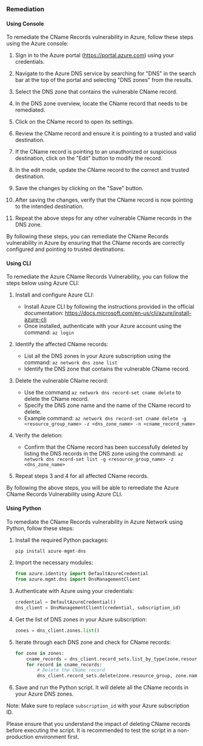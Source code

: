 ### Remediation

#### Using Console

To remediate the CName Records vulnerability in Azure, follow these steps using the Azure console:

1. Sign in to the Azure portal (https://portal.azure.com) using your credentials.

2. Navigate to the Azure DNS service by searching for "DNS" in the search bar at the top of the portal and selecting "DNS zones" from the results.

3. Select the DNS zone that contains the vulnerable CName record.

4. In the DNS zone overview, locate the CName record that needs to be remediated.

5. Click on the CName record to open its settings.

6. Review the CName record and ensure it is pointing to a trusted and valid destination.

7. If the CName record is pointing to an unauthorized or suspicious destination, click on the "Edit" button to modify the record.

8. In the edit mode, update the CName record to the correct and trusted destination.

9. Save the changes by clicking on the "Save" button.

10. After saving the changes, verify that the CName record is now pointing to the intended destination.

11. Repeat the above steps for any other vulnerable CName records in the DNS zone.

By following these steps, you can remediate the CName Records vulnerability in Azure by ensuring that the CName records are correctly configured and pointing to trusted destinations.

#### Using CLI

To remediate the Azure CName Records Vulnerability, you can follow the steps below using Azure CLI:

1. Install and configure Azure CLI: 
   - Install Azure CLI by following the instructions provided in the official documentation: https://docs.microsoft.com/en-us/cli/azure/install-azure-cli
   - Once installed, authenticate with your Azure account using the command: `az login`

2. Identify the affected CName records:
   - List all the DNS zones in your Azure subscription using the command: `az network dns zone list`
   - Identify the DNS zone that contains the vulnerable CName record.

3. Delete the vulnerable CName record:
   - Use the command `az network dns record-set cname delete` to delete the CName record.
   - Specify the DNS zone name and the name of the CName record to delete.
   - Example command: `az network dns record-set cname delete -g <resource_group_name> -z <dns_zone_name> -n <cname_record_name>`

4. Verify the deletion:
   - Confirm that the CName record has been successfully deleted by listing the DNS records in the DNS zone using the command: `az network dns record-set list -g <resource_group_name> -z <dns_zone_name>`

5. Repeat steps 3 and 4 for all affected CName records.

By following the above steps, you will be able to remediate the Azure CName Records Vulnerability using Azure CLI.

#### Using Python

To remediate the CName Records vulnerability in Azure Network using Python, follow these steps:

1. Install the required Python packages:
   ```python
   pip install azure-mgmt-dns
   ```

2. Import the necessary modules:
   ```python
   from azure.identity import DefaultAzureCredential
   from azure.mgmt.dns import DnsManagementClient
   ```

3. Authenticate with Azure using your credentials:
   ```python
   credential = DefaultAzureCredential()
   dns_client = DnsManagementClient(credential, subscription_id)
   ```

4. Get the list of DNS zones in your Azure subscription:
   ```python
   zones = dns_client.zones.list()
   ```

5. Iterate through each DNS zone and check for CName records:
   ```python
   for zone in zones:
       cname_records = dns_client.record_sets.list_by_type(zone.resource_group, zone.name, 'CNAME')
       for record in cname_records:
           # Delete the CName record
           dns_client.record_sets.delete(zone.resource_group, zone.name, record.name, 'CNAME')
   ```

6. Save and run the Python script. It will delete all the CName records in your Azure DNS zones.

Note: Make sure to replace `subscription_id` with your Azure subscription ID.

Please ensure that you understand the impact of deleting CName records before executing the script. It is recommended to test the script in a non-production environment first.

